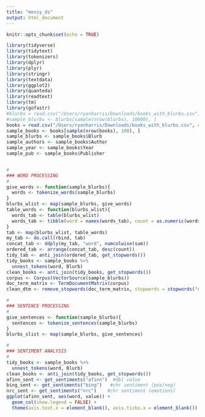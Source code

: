 ```yaml
---
title: "messy_ds"
output: html_document
---
```


```r
knitr::opts_chunk$set(echo = TRUE)
```


```r
library(tidyverse)
library(tidytext)
library(tokenizers)
library(dplyr)
library(plyr)
library(stringr)
library(textdata)
library(ggplot2)
library(quanteda)
library(readtext)
library(tm)
library(gofastr)
#blurbs = read.csv("/Users/ryanharris/Downloads/books_with_blurbs.csv", colClasses = c("NULL", "NULL", "NULL", "NULL", "NULL", NA))
#sample_blurbs <- blurbs[sample(nrow(blurbs), 10000), ]
books = read.csv("/Users/ryanharris/Downloads/books_with_blurbs.csv", colClasses = c("NULL", "NULL", NA, NA, NA, NA))
sample_books <- books[sample(nrow(books), 100), ]
sample_blurbs <- sample_books$Blurb
sample_authors <- sample_books$Author
sample_year <- sample_books$Year
sample_pub <- sample_books$Publisher
```

```r
```

```r
#
### WORD PROCESSING
#
give_words <- function(sample_blurbs){
  words <- tokenize_words(sample_blurbs)
}
blurbs_wlist <- map(sample_blurbs, give_words)
table_words <- function(blurbs_wlist){
  words_tab <- table(blurbs_wlist)
  words_tab <- tibble(word = names(words_tab), count = as.numeric(words_tab))
}
tab <- map(blurbs_wlist, table_words)
my_tab <- do.call(rbind, tab)
concat_tab <- ddply(my_tab, "word", numcolwise(sum))
ordered_tab <- arrange(concat_tab, desc(count))
tidy_tab <- anti_join(ordered_tab, get_stopwords())
tidy_books <- sample_books %>%
  unnest_tokens(word, Blurb)
clean_books <- anti_join(tidy_books, get_stopwords())
corpus <- Corpus(VectorSource(sample_blurbs))
doc_term_matrix <- TermDocumentMatrix(corpus)
clean_dtm <- remove_stopwords(doc_term_matrix, stopwords = stopwords("english"))
```

```r
#
### SENTENCE PROCESSING
#
give_sentences <- function(sample_blurbs){
  sentences <- tokenize_sentences(sample_blurbs)
}
blurbs_slist <- map(sample_blurbs, give_sentences)
```



```r
#
### SENTIMENT ANALYSIS
#
tidy_books <- sample_books %>%
  unnest_tokens(word, Blurb)
clean_books <- anti_join(tidy_books, get_stopwords())
afinn_sent <- get_sentiments("afinn")  #dbl value
bing_sent <- get_sentiments("bing")   #chr sentiment (pos/neg)
nrc_sent <- get_sentiments("nrc")    #chr sentiment (emotions)
ggplot(afinn_sent, aes(word, value)) +
  geom_col(show.legend = FALSE) +
  theme(axis.text.x = element_blank(), axis.ticks.x = element_blank())
```
